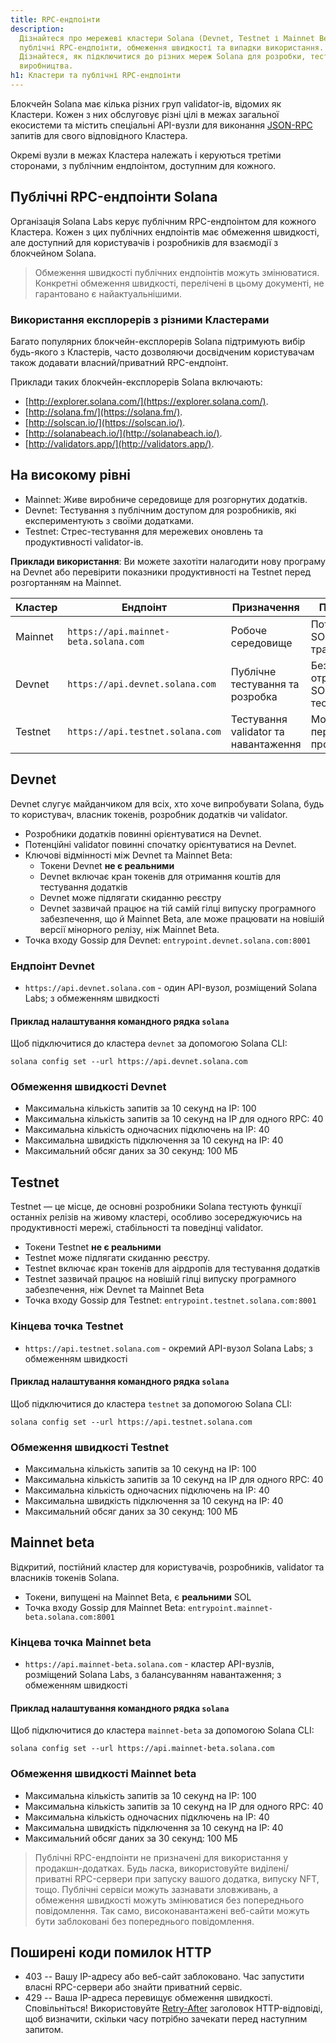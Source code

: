 ```yaml
---
title: RPC-ендпоінти
description:
  Дізнайтеся про мережеві кластери Solana (Devnet, Testnet і Mainnet Beta), їхні
  публічні RPC-ендпоінти, обмеження швидкості та випадки використання.
  Дізнайтеся, як підключитися до різних мереж Solana для розробки, тестування та
  виробництва.
h1: Кластери та публічні RPC-ендпоінти
---
```


Блокчейн Solana має кілька різних груп validator-ів, відомих як Кластери. Кожен
з них обслуговує різні цілі в межах загальної екосистеми та містить спеціальні
API-вузли для виконання [JSON-RPC](/docs/rpc/) запитів для свого відповідного
Кластера.

Окремі вузли в межах Кластера належать і керуються третіми сторонами, з
публічним ендпоінтом, доступним для кожного.

## Публічні RPC-ендпоінти Solana

Організація Solana Labs керує публічним RPC-ендпоінтом для кожного Кластера.
Кожен з цих публічних ендпоінтів має обмеження швидкості, але доступний для
користувачів і розробників для взаємодії з блокчейном Solana.

> Обмеження швидкості публічних ендпоінтів можуть змінюватися. Конкретні
> обмеження швидкості, перелічені в цьому документі, не гарантовано є
> найактуальнішими.

### Використання експлорерів з різними Кластерами

Багато популярних блокчейн-експлорерів Solana підтримують вибір будь-якого з
Кластерів, часто дозволяючи досвідченим користувачам також додавати
власний/приватний RPC-ендпоінт.

Приклади таких блокчейн-експлорерів Solana включають:

- [http://explorer.solana.com/](https://explorer.solana.com/).
- [http://solana.fm/](https://solana.fm/).
- [http://solscan.io/](https://solscan.io/).
- [http://solanabeach.io/](http://solanabeach.io/).
- [http://validators.app/](http://validators.app/).

## На високому рівні

- Mainnet: Живе виробниче середовище для розгорнутих додатків.
- Devnet: Тестування з публічним доступом для розробників, які експериментують з
  своїми додатками.
- Testnet: Стрес-тестування для мережевих оновлень та продуктивності
  validator-ів.

**Приклади використання**: Ви можете захотіти налагодити нову програму на Devnet
або перевірити показники продуктивності на Testnet перед розгортанням на
Mainnet.

| **Кластер** | **Ендпоінт**                          | **Призначення**                      | **Примітки**                             |
| ----------- | ------------------------------------- | ------------------------------------ | ---------------------------------------- |
| Mainnet     | `https://api.mainnet-beta.solana.com` | Робоче середовище                    | Потребує SOL для транзакцій              |
| Devnet      | `https://api.devnet.solana.com`       | Публічне тестування та розробка      | Безкоштовне отримання SOL для тестування |
| Testnet     | `https://api.testnet.solana.com`      | Тестування validator та навантаження | Можливі періодичні простої               |

## Devnet

Devnet слугує майданчиком для всіх, хто хоче випробувати Solana, будь то
користувач, власник токенів, розробник додатків чи validator.

- Розробники додатків повинні орієнтуватися на Devnet.
- Потенційні validator повинні спочатку орієнтуватися на Devnet.
- Ключові відмінності між Devnet та Mainnet Beta:
  - Токени Devnet **не є реальними**
  - Devnet включає кран токенів для отримання коштів для тестування додатків
  - Devnet може підлягати скиданню реєстру
  - Devnet зазвичай працює на тій самій гілці випуску програмного забезпечення,
    що й Mainnet Beta, але може працювати на новішій версії мінорного релізу,
    ніж Mainnet Beta.
- Точка входу Gossip для Devnet: `entrypoint.devnet.solana.com:8001`

### Ендпоінт Devnet

- `https://api.devnet.solana.com` - один API-вузол, розміщений Solana Labs; з
  обмеженням швидкості

#### Приклад налаштування командного рядка `solana`

Щоб підключитися до кластера `devnet` за допомогою Solana CLI:

```shell
solana config set --url https://api.devnet.solana.com
```

### Обмеження швидкості Devnet

- Максимальна кількість запитів за 10 секунд на IP: 100
- Максимальна кількість запитів за 10 секунд на IP для одного RPC: 40
- Максимальна кількість одночасних підключень на IP: 40
- Максимальна швидкість підключення за 10 секунд на IP: 40
- Максимальний обсяг даних за 30 секунд: 100 МБ

## Testnet

Testnet — це місце, де основні розробники Solana тестують функції останніх
релізів на живому кластері, особливо зосереджуючись на продуктивності мережі,
стабільності та поведінці validator.

- Токени Testnet **не є реальними**
- Testnet може підлягати скиданню реєстру.
- Testnet включає кран токенів для аірдропів для тестування додатків
- Testnet зазвичай працює на новішій гілці випуску програмного забезпечення, ніж
  Devnet та Mainnet Beta
- Точка входу Gossip для Testnet: `entrypoint.testnet.solana.com:8001`

### Кінцева точка Testnet

- `https://api.testnet.solana.com` - окремий API-вузол Solana Labs; з обмеженням
  швидкості

#### Приклад налаштування командного рядка `solana`

Щоб підключитися до кластера `testnet` за допомогою Solana CLI:

```shell
solana config set --url https://api.testnet.solana.com
```

### Обмеження швидкості Testnet

- Максимальна кількість запитів за 10 секунд на IP: 100
- Максимальна кількість запитів за 10 секунд на IP для одного RPC: 40
- Максимальна кількість одночасних підключень на IP: 40
- Максимальна швидкість підключення за 10 секунд на IP: 40
- Максимальний обсяг даних за 30 секунд: 100 МБ

## Mainnet beta

Відкритий, постійний кластер для користувачів, розробників, validator та
власників токенів Solana.

- Токени, випущені на Mainnet Beta, є **реальними** SOL
- Точка входу Gossip для Mainnet Beta: `entrypoint.mainnet-beta.solana.com:8001`

### Кінцева точка Mainnet beta

- `https://api.mainnet-beta.solana.com` - кластер API-вузлів, розміщений Solana
  Labs, з балансуванням навантаження; з обмеженням швидкості

#### Приклад налаштування командного рядка `solana`

Щоб підключитися до кластера `mainnet-beta` за допомогою Solana CLI:

```shell
solana config set --url https://api.mainnet-beta.solana.com
```

### Обмеження швидкості Mainnet beta

- Максимальна кількість запитів за 10 секунд на IP: 100
- Максимальна кількість запитів за 10 секунд на IP для одного RPC: 40
- Максимальна кількість одночасних підключень на IP: 40
- Максимальна швидкість підключення за 10 секунд на IP: 40
- Максимальний обсяг даних за 30 секунд: 100 МБ

> Публічні RPC-ендпоінти не призначені для використання у продакшн-додатках.
> Будь ласка, використовуйте виділені/приватні RPC-сервери при запуску вашого
> додатка, випуску NFT, тощо. Публічні сервіси можуть зазнавати зловживань, а
> обмеження швидкості можуть змінюватися без попереднього повідомлення. Так
> само, високонавантажені веб-сайти можуть бути заблоковані без попереднього
> повідомлення.

## Поширені коди помилок HTTP

- 403 -- Вашу IP-адресу або веб-сайт заблоковано. Час запустити власні
  RPC-сервери або знайти приватний сервіс.
- 429 -- Ваша IP-адреса перевищує обмеження швидкості. Сповільніться!
  Використовуйте
  [Retry-After](https://developer.mozilla.org/en-US/docs/Web/HTTP/Headers/Retry-After)
  заголовок HTTP-відповіді, щоб визначити, скільки часу потрібно зачекати перед
  наступним запитом.
